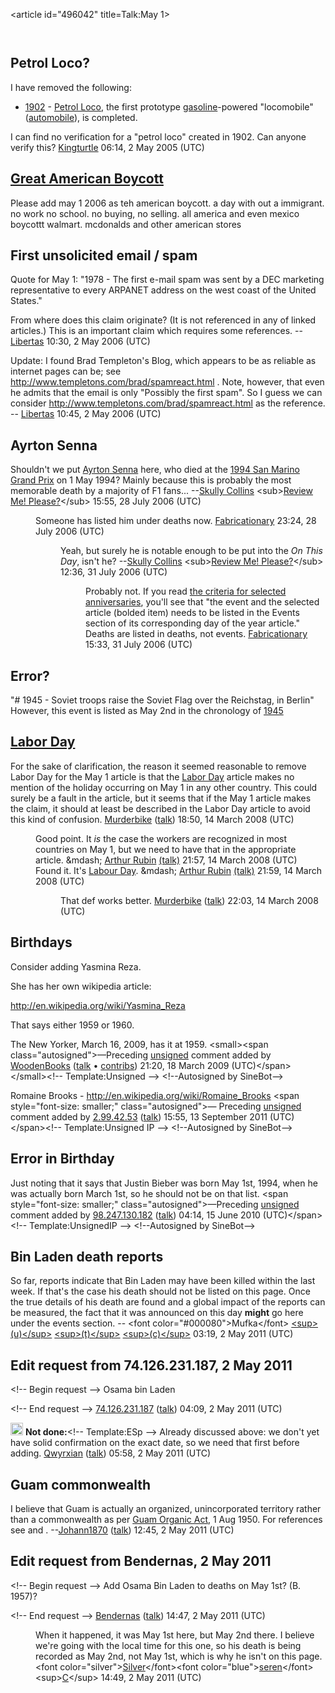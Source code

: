 <article id="496042" title=Talk:May 1>
	<talkpage id="496042" title="Talk:May 1">
{{Wikiprojectdaysofyear}}
{{SelectedAnniversary|May_1}}

== Petrol Loco? ==

I have removed the following:
*[[1902]] - [[Petrol Loco]], the first prototype [[gasoline]]-powered &quot;locomobile&quot; ([[automobile]]), is completed. 

I can find no verification for a &quot;petrol loco&quot; created in 1902. Can anyone verify this? [[User:Kingturtle|Kingturtle]] 06:14, 2 May 2005 (UTC)

== [[Great American Boycott]] ==
Please add may 1 2006 as teh american boycott. a day with out a immigrant. no work no school. no buying, no selling. all america and even mexico boycottt walmart. mcdonalds and other american stores

== First unsolicited email / spam ==
Quote for May 1: 
&quot;1978 - The first e-mail spam was sent by a DEC marketing representative to every ARPANET address on the west coast of the United States.&quot;

From where does this claim originate? (It is not referenced in any of linked articles.) This is an important claim which requires some references. -- [[User:Liberty Miller|Libertas]] 10:30, 2 May 2006 (UTC)

Update: I found Brad Templeton's Blog, which appears to be as reliable as internet pages can be; see http://www.templetons.com/brad/spamreact.html . Note, however,
that even he admits that the email is only &quot;Possibly the first spam&quot;.
So I guess we can consider http://www.templetons.com/brad/spamreact.html 
as the reference. -- [[User:Liberty Miller|Libertas]] 10:45, 2 May 2006 (UTC)

==Ayrton Senna==
Shouldn't we put [[Ayrton Senna]] here, who died at the [[1994 San Marino Grand Prix]] on 1 May 1994? Mainly because this is probably the most memorable death by a majority of F1 fans... --[[user:Skully Collins|Skully Collins]] &lt;sub&gt;[[Wikipedia:Editor review/Skully Collins|Review Me! Please?]]&lt;/sub&gt; 15:55, 28 July 2006 (UTC)
:Someone has listed him under deaths now.  [[User:Fabricationary|Fabricationary]] 23:24, 28 July 2006 (UTC)
::Yeah, but surely he is notable enough to be put into the ''On This Day'', isn't he? --[[user:Skully Collins|Skully Collins]] &lt;sub&gt;[[Wikipedia:Editor review/Skully Collins|Review Me! Please?]]&lt;/sub&gt; 12:36, 31 July 2006 (UTC)
:::Probably not.  If you read [[Wikipedia:Selected_anniversaries#Criteria_for_listing_items_on_this_set_of_pages|the criteria for selected anniversaries]], you'll see that &quot;the event and the selected article (bolded item) needs to be listed in the Events section of its corresponding day of the year article.&quot;  Deaths are listed in deaths, not events.  [[User:Fabricationary|Fabricationary]] 15:33, 31 July 2006 (UTC)

==Error?==
&quot;# 1945 - Soviet troops raise the Soviet Flag over the Reichstag, in Berlin&quot;
However, this event is listed as May 2nd in the chronology of [[1945]]

== [[Labor Day]] ==

For the sake of clarification, the reason it seemed reasonable to remove Labor Day for the May 1 article is that the [[Labor Day]] article makes no mention of the holiday occurring on May 1 in any other country. This could surely be a fault in the article, but it seems that if the May 1 article makes the claim, it should at least be described in the Labor Day article to avoid this kind of confusion. [[User:Murderbike|Murderbike]] ([[User talk:Murderbike|talk]]) 18:50, 14 March 2008 (UTC)

:Good point.  It ''is'' the case the workers are recognized in most countries on May 1, but we need to have that in the appropriate article.  &amp;mdash; [[User:Arthur Rubin|Arthur Rubin]]  [[User_talk:Arthur_Rubin|(talk)]] 21:57, 14 March 2008 (UTC)
:Found it.  It's [[Labour Day]].  &amp;mdash; [[User:Arthur Rubin|Arthur Rubin]]  [[User_talk:Arthur_Rubin|(talk)]] 21:59, 14 March 2008 (UTC)
::That def works better. [[User:Murderbike|Murderbike]] ([[User talk:Murderbike|talk]]) 22:03, 14 March 2008 (UTC)

== Birthdays ==

Consider adding Yasmina Reza.

She has her own wikipedia article:

http://en.wikipedia.org/wiki/Yasmina_Reza

That says either 1959 or 1960.

The New Yorker, March 16, 2009, has it at 1959.  &lt;small&gt;&lt;span class=&quot;autosigned&quot;&gt;—Preceding [[Wikipedia:Signatures|unsigned]] comment added by [[User:WoodenBooks|WoodenBooks]] ([[User talk:WoodenBooks|talk]] • [[Special:Contributions/WoodenBooks|contribs]]) 21:20, 18 March 2009 (UTC)&lt;/span&gt;&lt;/small&gt;&lt;!-- Template:Unsigned --&gt; &lt;!--Autosigned by SineBot--&gt;



Romaine Brooks - http://en.wikipedia.org/wiki/Romaine_Brooks  &lt;span style=&quot;font-size: smaller;&quot; class=&quot;autosigned&quot;&gt;— Preceding [[Wikipedia:Signatures|unsigned]] comment added by [[Special:Contributions/2.99.42.53|2.99.42.53]] ([[User talk:2.99.42.53|talk]]) 15:55, 13 September 2011 (UTC)&lt;/span&gt;&lt;!-- Template:Unsigned IP --&gt; &lt;!--Autosigned by SineBot--&gt;

== Error in Birthday ==

Just noting that it says that Justin Bieber was born May 1st, 1994, when he was actually born March 1st, so he should not be on that list.  &lt;span style=&quot;font-size: smaller;&quot; class=&quot;autosigned&quot;&gt;—Preceding [[Wikipedia:Signatures|unsigned]] comment added by [[Special:Contributions/98.247.130.182|98.247.130.182]] ([[User talk:98.247.130.182|talk]]) 04:14, 15 June 2010 (UTC)&lt;/span&gt;&lt;!-- Template:UnsignedIP --&gt; &lt;!--Autosigned by SineBot--&gt;

==Bin Laden death reports==
So far, reports indicate that Bin Laden may have been killed within the last week.  If that's the case his death should not be listed on this page.  Once the true details of his death are found and a global impact of the reports can be measured, the fact that it was announced on this day '''might''' go here under the events section. -- &lt;font color=&quot;#000080&quot;&gt;Mufka&lt;/font&gt; [[User:Mufka|&lt;sup&gt;(u)&lt;/sup&gt;]] [[User talk:Mufka|&lt;sup&gt;(t)&lt;/sup&gt;]] [[Special:Contributions/Mufka|&lt;sup&gt;(c)&lt;/sup&gt;]] 03:19, 2 May 2011 (UTC)

== Edit request from 74.126.231.187, 2 May 2011 ==

{{edit semi-protected|answered=yes}}
&lt;!-- Begin request --&gt;
Osama bin Laden

&lt;!-- End request --&gt;
[[Special:Contributions/74.126.231.187|74.126.231.187]] ([[User talk:74.126.231.187|talk]]) 04:09, 2 May 2011 (UTC)

[[File:Red information icon with gradient background.svg|20px|link=|alt=]] '''Not done:'''&lt;!-- Template:ESp --&gt; Already discussed above: we don't yet have solid confirmation on the exact date, so we need that first before adding.  [[User:Qwyrxian|Qwyrxian]] ([[User talk:Qwyrxian|talk]]) 05:58, 2 May 2011 (UTC)

== Guam commonwealth ==

I believe that Guam is actually an organized, unincorporated territory rather than a commonwealth as per [[Guam Organic Act of 1950|Guam Organic Act]], 1 Aug 1950. For references see {{CIA World Factbook link|gg|Guam}} and {{USC|48|1421}}. --[[User:Johann1870|Johann1870]] ([[User talk:Johann1870|talk]]) 12:45, 2 May 2011 (UTC)

== Edit request from Bendernas, 2 May 2011 ==

{{edit semi-protected|answered=yes}}
&lt;!-- Begin request --&gt;
Add Osama Bin Laden to deaths on May 1st? (B. 1957)?

&lt;!-- End request --&gt;
[[User:Bendernas|Bendernas]] ([[User talk:Bendernas|talk]]) 14:47, 2 May 2011 (UTC)

:When it happened, it was May 1st here, but May 2nd there. I believe we're going with the local time for this one, so his death is being recorded as May 2nd, not May 1st, which is why he isn't on this page. &lt;font color=&quot;silver&quot;&gt;[[User:Silver seren|Silver]]&lt;/font&gt;&lt;font color=&quot;blue&quot;&gt;[[User talk:Silver seren|seren]]&lt;/font&gt;&lt;sup&gt;[[Special:Contributions/Silver seren|C]]&lt;/sup&gt; 14:49, 2 May 2011 (UTC)
	</talkpage>
</article>